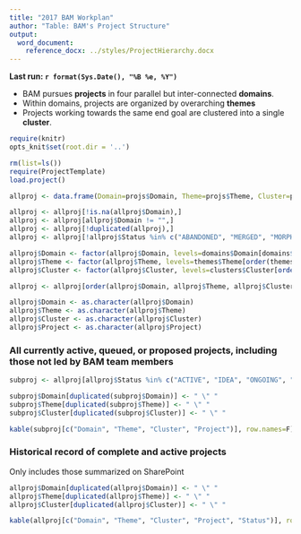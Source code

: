 ```yaml
---
title: "2017 BAM Workplan"
author: "Table: BAM's Project Structure"
output:
  word_document:
    reference_docx: ../styles/ProjectHierarchy.docx
---
```


**Last run: `r format(Sys.Date(), "%B %e, %Y")`**

* BAM pursues **projects** in four parallel but inter-connected **domains**. 
* Within domains, projects are organized by overarching **themes**
* Projects working towards the same end goal are clustered into a single **cluster**. 


``` r
require(knitr)
opts_knit$set(root.dir = '..')
```

``` r
rm(list=ls())
require(ProjectTemplate)
load.project()
```

``` r
allproj <- data.frame(Domain=projs$Domain, Theme=projs$Theme, Cluster=projs$Cluster, Project=paste(projs$Project, " [", projs$Lead, "]", sep=""), Status=projs$Project.Status)

allproj <- allproj[!is.na(allproj$Domain),]
allproj <- allproj[allproj$Domain != "",]
allproj <- allproj[!duplicated(allproj),]
allproj <- allproj[!allproj$Status %in% c("ABANDONED", "MERGED", "MORPHED"),]

allproj$Domain <- factor(allproj$Domain, levels=domains$Domain[domains$Domain.Number])
allproj$Theme <- factor(allproj$Theme, levels=themes$Theme[order(themes$Theme.Order)])
allproj$Cluster <- factor(allproj$Cluster, levels=clusters$Cluster[order(clusters$Order)])

allproj <- allproj[order(allproj$Domain, allproj$Theme, allproj$Cluster, allproj$Project),]

allproj$Domain <- as.character(allproj$Domain)
allproj$Theme <- as.character(allproj$Theme)
allproj$Cluster <- as.character(allproj$Cluster)
allproj$Project <- as.character(allproj$Project)
``` 

### All currently active, queued, or proposed projects, including those not led by BAM team members

``` r
subproj <- allproj[allproj$Status %in% c("ACTIVE", "IDEA", "ONGOING", "QUEUED", "STALLED", "NOT BAM"),]

subproj$Domain[duplicated(subproj$Domain)] <- " \" "
subproj$Theme[duplicated(subproj$Theme)] <- " \" "
subproj$Cluster[duplicated(subproj$Cluster)] <- " \" "

kable(subproj[c("Domain", "Theme", "Cluster", "Project")], row.names=F)
```

### Historical record of complete and active projects 
Only includes those summarized on SharePoint

``` r
allproj$Domain[duplicated(allproj$Domain)] <- " \" "
allproj$Theme[duplicated(allproj$Theme)] <- " \" "
allproj$Cluster[duplicated(allproj$Cluster)] <- " \" "

kable(allproj[c("Domain", "Theme", "Cluster", "Project", "Status")], row.names=F)
```
